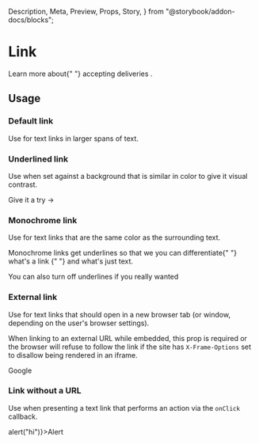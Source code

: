   Description,
  Meta,
  Preview,
  Props,
  Story,
} from "@storybook/addon-docs/blocks";

<Meta component={Link} title="Components / Navigation / Link" />

# Link

<Description of={Link} />

<Preview withToolbar>
  <Story name="Example">
    <p>
      Learn more about{" "}
      <Link url="https://help.envoy.com/how-can-i-use-envoy-for-deliveries/">
        accepting deliveries
      </Link>
      .
    </p>
  </Story>
</Preview>

<Props of={Link} />

## Usage

### Default link

Use for text links in larger spans of text.

### Underlined link

Use when set against a background that is similar in color to give it visual contrast.

<Preview>
  <Story name="Underlined">
    <Link underlined url="https://dashboard.envoy.com/deliveries">
      Give it a try →
    </Link>
  </Story>
</Preview>

### Monochrome link

Use for text links that are the same color as the surrounding text.

<Preview>
  <Story name="Monochrome">
    <div>
      <p>
        Monochrome links get underlines so that we you can differentiate{" "}
        <Link monochrome url="https://dashboard.envoy.com/deliveries">
          what's a link
        </Link>{" "}
        and what's just text.
      </p>
      <Link
        monochrome
        underlined={false}
        url="https://dashboard.envoy.com/deliveries"
      >
        You can also turn off underlines if you really wanted
      </Link>
    </div>
  </Story>
</Preview>

### External link

Use for text links that should open in a new browser tab (or window, depending on the
user's browser settings).

When linking to an external URL while embedded, this prop is required or the browser will
refuse to follow the link if the site has `X-Frame-Options` set to disallow being rendered
in an iframe.

<Preview>
  <Story name="External">
    <Link external url="https://www.google.com">
      Google
    </Link>
  </Story>
</Preview>

### Link without a URL

Use when presenting a text link that performs an action via the `onClick` callback.

<Preview>
  <Story name="No URL">
    <Link onClick={() => alert("hi")}>Alert</Link>
  </Story>
</Preview>
